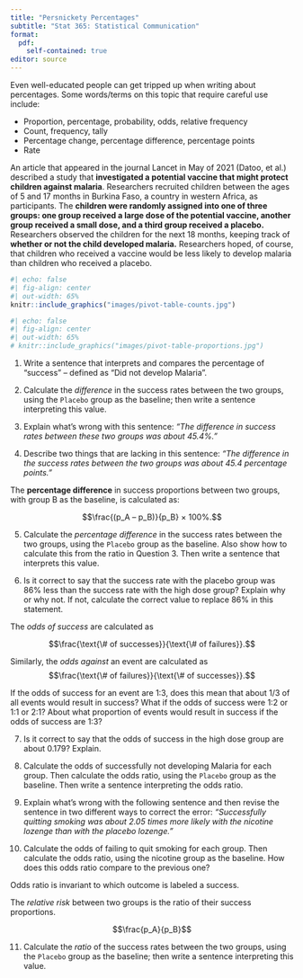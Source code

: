 ```yaml
---
title: "Persnickety Percentages"
subtitle: "Stat 365: Statistical Communication"
format: 
  pdf:
    self-contained: true
editor: source
---
```


::: callout-note
Even well-educated people can get tripped up when writing about percentages.  Some words/terms on this topic that require careful use include:

+ Proportion, percentage, probability, odds, relative frequency
+ Count, frequency, tally
+ Percentage change, percentage difference, percentage points
+ Rate
:::

An article that appeared in the journal Lancet in May of 2021 (Datoo, et al.) described a study that **investigated a potential vaccine that might protect children against malaria**. Researchers recruited children between the ages of 5 and 17 months in Burkina Faso, a country in western Africa, as participants. The **children were randomly assigned into one of three groups: one group received a large dose of the potential vaccine, another group received a small dose, and a third group received a placebo.** Researchers observed the children for the next 18 months, keeping track of **whether or not the child developed malaria.** Researchers hoped, of course, that children who received a vaccine would be less likely to develop malaria than children who received a placebo.

```r
#| echo: false
#| fig-align: center
#| out-width: 65%
knitr::include_graphics("images/pivot-table-counts.jpg")
```

```r
#| echo: false
#| fig-align: center
#| out-width: 65%
# knitr::include_graphics("images/pivot-table-proportions.jpg")
```

1. Write a sentence that interprets and compares the percentage of "success" -- defined as "Did not develop Malaria".

\vspace{2.5cm}

2. Calculate the *difference* in the success rates between the two groups, using the `Placebo` group as the baseline; then write a sentence interpreting this value.

\vspace{2.5cm}

3. Explain what’s wrong with this sentence: *"The difference in success rates between these two groups was about 45.4%."*

\vspace{2.5cm}

4. Describe two things that are lacking in this sentence: *"The difference in the success rates between the two groups was about 45.4 percentage points."*

\vspace{2.5cm}

<!-- \newpage -->

::: callout-note
The **percentage difference** in success proportions between two groups, with group B as the baseline, is calculated as: 

$$\frac{(p_A – p_B)}{p_B} × 100%.$$
:::

5. Calculate the *percentage difference* in the success rates between the two groups, using the `Placebo` group as the baseline.  Also show how to calculate this from the ratio in Question 3. Then write a sentence that interprets this value.

\vspace{2.5cm}

6. Is it correct to say that the success rate with the placebo group was 86% less than the success rate with the high dose group?  Explain why or why not.  If not, calculate the correct value to replace 86% in this statement.

\vspace{2.5cm}

::: callout-note
The *odds of success* are calculated as

$$\frac{\text{\# of successes}}{\text{\# of failures}}.$$

Similarly, the *odds against* an event are calculated as $$\frac{\text{\# of failures}}{\text{\# of successes}}.$$


If the odds of success for an event are 1:3, does this mean that about 1/3 of all events would result in success?  What if the odds of success were 1:2 or 1:1 or 2:1?  About what proportion of events would result in success if the odds of success are 1:3?
:::

7. Is it correct to say that the odds of success in the high dose group are about 0.179?  Explain.  

\vspace{2.5cm}

8. Calculate the odds of successfully not developing Malaria for each group. Then calculate the odds ratio, using the `Placebo` group as the baseline. Then write a sentence interpreting the odds ratio.

\vspace{2.5cm}

9.  Explain what’s wrong with the following sentence and then revise the sentence in two different ways to correct the error: *"Successfully quitting smoking was about 2.05 times more likely with the nicotine lozenge than with the placebo lozenge."*

\vspace{2.5cm}

10. Calculate the odds of failing to quit smoking for each group.  Then calculate the odds ratio, using the nicotine group as the baseline.  How does this odds ratio compare to the previous one?

\vspace{2.5cm}

::: callout-note
Odds ratio is invariant to which outcome is labeled a success.
:::

::: callout-note
The *relative risk* between two groups is the ratio of their success proportions.

$$\frac{p_A}{p_B}$$

<!-- percentagedifference=(relativerisk–1)×100 -->
:::

\vspace{2.5cm}

11. Calculate the *ratio* of the success rates between the two groups, using the `Placebo` group as the baseline; then write a sentence interpreting this value.